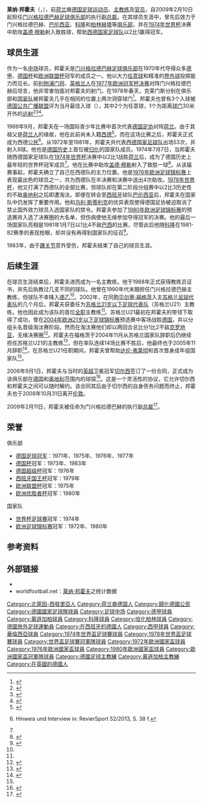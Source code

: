 {{noteTA
|G1=足球
|G2=德甲
|G3=uefa
|1=zh-cn:莱纳·邦霍夫;zh-hk:萊納·邦賀夫
|2=zh-cn:邦霍夫;zh-hk:邦賀夫
|3=zh-cn:巴伦西亚;zh-tw:瓦倫西亞;zh-hk:華倫西亞;zh-sg:瓦伦西亚;zh-mo:華倫西亞;
|4=zh-cn:穆勒;zh-hk:梅拿;
|5=zh-cn:斯蒂利克;zh-hk:史泰歷克;
|6=zh-cn:福格茨;zh-hk:福士;
|7=zh-cn:达伦·弗莱彻;zh-hk:戴倫·費查;zh-tw:達倫·弗萊徹;
|8=zh-cn:切尔西; zh-hk:車路士;
}}
{{Infobox football biography
|           name = 莱纳·邦霍夫
|          image = [[File:Rainer_Bonhof.jpg|200px]]
|       fullname = {{lang|de|Rainer Bonhof}}
|     birth_date = {{birth date and age|1952|3|29|df=y}}
|    birth_place = {{BRD}}[[莱茵河畔埃梅里希|莱茵河畔埃梅里希]]
|         height = {{height|m=1.80}}
|       position = [[中场|中场]]
|    currentclub = 
|    youthyears1 = 1963–1970
|    youthclubs1 = SuS埃梅里希
|         years1 = 1970–1978
|         clubs1 = [[门兴格拉德巴赫足球俱乐部|门兴格拉德巴赫]]
|          caps1 = 231
|         goals1 = 42
|         years2 = 1978–1980
|         clubs2 = [[巴伦西亚足球俱乐部|巴伦西亚]]
|          caps2 = 60
|         goals2 = 10
|         years3 = 1980–1983
|         clubs3 = [[科隆足球俱乐部|科隆]]
|          caps3 = 74
|         goals3 = 14
|         years4 = 1983
|         clubs4 = [[柏林赫塔|柏林赫塔]]
|          caps4 = 6
|         goals4 = 1
|      totalcaps = 371
|     totalgoals = 67
| nationalyears1 = 1971–1973
|  nationalteam1 = [[德国21岁以下国家足球队|西德U-23]]
|  nationalcaps1 = 5
| nationalgoals1 = 0
| nationalyears2 = 1972–1981
|  nationalteam2 = [[德国国家足球队|西德]]
|  nationalcaps2 = 53
| nationalgoals2 = 9
|  manageryears1 = 1990–1998
|  managerclubs1 = [[德国国家足球队|德国]]（助理教练）
|  manageryears2 = 1998
|  managerclubs2 = [[德国21岁以下国家足球队|德国U-21]]
|  manageryears3 = 1998–1999
|  managerclubs3 = [[门兴格拉德巴赫足球俱乐部|门兴格拉德巴赫]]
|  manageryears4 = 2000–2001
|  managerclubs4 = [[阿爾科威特體育俱樂部|阿尔科威特]]
|  manageryears5 = 2002–2005
|  managerclubs5 = [[苏格兰21岁以下足球代表队|苏格兰U-21]]
}}
'''莱纳·邦霍夫'''（{{lang-de|'''Rainer Bonhof'''}}，{{bd|1952年|3月29日|catIdx=Bonhof, Rainer}}），前[[荷兰|荷兰]]裔[[德国|德国]][[足球|足球]][[运动员|运动员]]、[[主教练|主教练]]及[[官员|官员]]，自2009年2月10日起担任[[门兴格拉德巴赫足球俱乐部|门兴格拉德巴赫足球俱乐部]]的执行副[[总裁|总裁]]。在其球员生涯中，曾先后效力于门兴格拉德巴赫、[[巴伦西亚足球俱乐部|巴伦西亚]]、[[科隆足球俱乐部|科隆]]和[[柏林赫塔|柏林赫塔]]等[[足球俱乐部|俱乐部]]，并在[[1974年世界杯|1974年世界杯]]决赛中助攻[[盖德·穆勒|盖德·穆勒]]射入致胜球，帮助[[西德国家足球队|西德国家足球队]]以2比1赢得冠军。

==球员生涯==
作为一名[[中场|中场]]球员，邦霍夫是[[门兴格拉德巴赫足球俱乐部|门兴格拉德巴赫足球俱乐部]]在1970年代夺得众多[[德甲|德甲]]、[[德国杯|德国杯]]和[[欧洲联盟杯|欧洲联盟杯]]冠军的成员之一。他以大力[[任意球|任意球]]和精准的[[界外球_(足球)|界外球]]投掷能力而见长。前[[利物浦足球俱乐部|利物浦]][[守門員_(足球)|门将]]、[[英格兰人|英格兰人]]{{link-de|雷·克莱门斯|Ray Clemence}}在[[1977年欧洲冠军杯决赛|1977年欧洲冠军杯决赛]]对阵门兴格拉德巴赫后坦言，他非常害怕面对邦霍夫的射门。在1978年春天，克莱门斯分别在俱乐部和[[英格兰足球代表队|国家队]]被邦霍夫几乎在相同的位置上两次洞穿球门<ref>{{de}}{{cite web| url = http://www.rp-online.de/sport/fussball/vereine/borussia/gladbach-ist-meine-heimat-1.2771852| title = Gladbach ist meine Heimat| date = 2012-03-29| accessdate = 2013-08-19| publisher = RP ONLINE| archive-url = https://web.archive.org/web/20130408043318/http://www.rp-online.de/sport/fussball/vereine/borussia/gladbach-ist-meine-heimat-1.2771852| archive-date = 2013-04-08| dead-url = yes}}</ref>。邦霍夫也曾有3个入球被[[德国公共广播联盟|德国公共广播联盟]]评为当月最佳入球（{{lang|de|Tor des Monats}}），其中2个为任意球，1个为距离[[球门|球门]]30米开外的[[远射|远射]]<ref>{{de}}{{cite web| url = http://www1.sportschau.de/sportschau_specials/tordesmonats/tor_des_monats/html/popup.php5?show=details&id=94&cb=suche&spieler=Rainer%20Bonhof&seite=| title = Oktober 1978| accessdate = 2013-08-19| publisher = Sportschau| archive-url = https://web.archive.org/web/20140210020725/http://www1.sportschau.de/sportschau_specials/tordesmonats/tor_des_monats/html/popup.php5?show=details&id=94&cb=suche&spieler=Rainer%20Bonhof&seite=| archive-date = 2014-02-10| dead-url = yes}}</ref><ref>{{de}}{{cite web| url = http://www1.sportschau.de/sportschau_specials/tordesmonats/tor_des_monats/html/popup.php5?show=details&id=87&cb=suche&spieler=Rainer%20Bonhof&seite=| title = März 1978| accessdate = 2013-08-19| publisher = Sportschau| archive-url = https://web.archive.org/web/20140210020724/http://www1.sportschau.de/sportschau_specials/tordesmonats/tor_des_monats/html/popup.php5?show=details&id=87&cb=suche&spieler=Rainer%20Bonhof&seite=| archive-date = 2014-02-10| dead-url = yes}}</ref><ref>{{de}}{{cite web| url = http://www1.sportschau.de/sportschau_specials/tordesmonats/tor_des_monats/html/popup.php5?show=details&id=75&cb=suche&spieler=Rainer%20Bonhof&seite=| title = März 1977| accessdate = 2013-08-19| publisher = Sportschau| archive-url = https://web.archive.org/web/20140210020723/http://www1.sportschau.de/sportschau_specials/tordesmonats/tor_des_monats/html/popup.php5?show=details&id=75&cb=suche&spieler=Rainer%20Bonhof&seite=| archive-date = 2014-02-10| dead-url = yes}}</ref>。

1969年9月，邦霍夫在一场国际青少年比赛中首次代表[[德国足协|德国足协]]对阵[[荷兰|荷兰]]。由于其祖父是[[荷兰人|荷兰人]]的缘故，他在此前尚未入籍[[西德|西德]]<ref>{{de}}{{cite web | url = http://www.berliner-zeitung.de/archiv/das-wm-finale-von-1974-geht-in-die-nachspielzeit-herr-walstra-und-der-schwarze-pass,10810590,10160298.html| title = Herr Walstra und der schwarze Pass | accessdate =2004-03-16 | publisher=Berliner Zeitung}}</ref>。而在这场比赛之后，邦霍夫正式成为西德[[公民|公民]]<ref name="RS">{{de}}Hinweis und Interview in: RevierSport 52/2013, S. 38 f.</ref>。从1972年至1981年，邦霍夫共代表[[西德国家足球队|西德国家足球队]]出场53次，并射入9球。他也是[[德国历史|德国历史]]上首位被[[归化|归化]]的国家队成员。1974年7月7日，当邦霍夫随西德国家足球队在[[1974年世界杯|1974年世界杯]]决赛中以2比1战胜[[荷兰国家足球队|荷兰]]后，成为了德国历史上最年轻的世界杯冠军成员<ref name="RS"/>。他在比赛中助攻[[盖德·穆勒|盖德·穆勒]]射入了致胜一球<ref>{{de}}{{cite web | url = http://www.wn.de/Welt/Sport/Fussball/Nationalmannschaft/2012/03/Nationalmannschaft-Bonhof-Der-Weltmeister-mit-dem-falschen-Pass-wird-60| title = Bonhof: Der Weltmeister mit dem falschen Pass wird 60 | accessdate =2013-08-19 |date=2012-03-29| publisher=Westfälische Nachrichten}}</ref>。从该届赛事起，邦霍夫确立了自己在西德队的主力位置。他是[[1976年欧洲足球锦标赛|1976年欧洲足球锦标赛]]上表现最出色的球员之一，共为西德队在半决赛和决赛中送出4次助攻。[[1978年世界杯|1978年世界杯]]，他又打满了西德队的全部比赛，但球队却在第二阶段分组赛中以2比3历史性的不敌[[奥地利国家足球队|奥地利]]之后即遭淘汰。即便在转会至[[西班牙|西班牙]]球队[[巴伦西亚足球俱乐部|巴伦西亚]]后，邦霍夫在国家队中仍发挥了重要作用。他和[[乌利·斯蒂利克|乌利·斯蒂利克]]的优异表现使得德国足协被迫取消了禁止国外效力球员入选国家队的禁令。邦霍夫参加了[[1980年欧洲足球锦标赛|1980年欧洲足球锦标赛]]的预选赛并入选了决赛圈的大名单，但伤病使他无缘参加夺得冠军的决赛。他的最后一场国家队亮相是1981年1月7日以1比4不敌[[巴西国家足球队|巴西]]的比赛，尽管此后他随[[科隆足球俱乐部|科隆]]在1981-82赛季的表现抢眼，却并没有再得到国家队的征召<ref>{{de}}{{cite web | url = http://www.fussballdaten.de/freundschaftsspiele/1981/brasilien-deutschland/| title = Die Spielstatistik Brasilien - Deutschland | accessdate =2013-08-19 | publisher=fussballdaten.de}}</ref>。

1983年，由于[[踝|踝]][[关节|关节]]意外受伤，邦霍夫结束了自己的球员生涯。

==后续生涯==
在球员生涯结束后，邦霍夫进而成为一名主教练。他于1988年正式获得教练员证书，并先后执教过几支不同的球队。他曾在1990年代末期担任门兴格拉德巴赫主教练，但球队不幸降入[[德乙|德乙]]<ref name = "departure"/>。2002年，在同胞[[贝尔蒂·福格茨|贝尔蒂·福格茨]]入主[[苏格兰足球代表队|苏格兰足球代表队]]的几个月后，邦霍夫获委任为[[苏格兰21岁以下足球代表队|苏格兰21岁以下足球代表队]]（苏格兰U21）主教练。他也因此成为该队的首位[[全职|全职]]主教练<ref name = "vogts resigned"/>。苏格兰U21最初在邦霍夫的带领下取得了成功，曾在[[2004年欧洲21岁以下足球锦标赛|2004年欧洲21岁以下足球锦标赛]]预选赛中客场战胜[[德國21歲以下國家足球隊|德国]]，并以分组头名晋级淘汰赛阶段。然而在淘汰赛他们却以两回合总比分1比2不敌[[克羅地亞21歲以下國家足球隊|克罗地亚]]，无缘决赛圈<ref name = "departure">{{en}}{{cite news |url=http://www.heraldscotland.com/sport/spl/aberdeen/bonhof-departure-draws-near-under-21s-1.51538 |title=Bonhof departure draws near |first=Michael |last=Grant |work=Sunday Herald |publisher=Herald & Times Group |date=2005-06-12 |accessdate=2012-12-14}}</ref>。邦霍夫在福格茨于2004年11月从苏格兰国家队辞职后仍继续担任苏格兰U21的主教练<ref name = "vogts resigned">{{en}}{{cite web |url=http://news.bbc.co.uk/sport1/hi/football/internationals/3974159.stm |title=Bonhof will not leave Under-21s |work=BBC Sport |publisher=BBC |date=2004-11-02 |accessdate=2012-12-14}}</ref>，但在率队连续14场比赛不胜后，他最终也于2005年11月辞职<ref name = "nov 2005">{{en}}{{cite news |url=http://www.heraldscotland.com/sport/spl/aberdeen/bonhof-ends-his-tenure-as-under-21-coach-1.36330 |first=Martin |last=Greig |work=The Herald |publisher=Herald & Times Group |date=2005-11-26 |accessdate=2012-12-14 |title=Bonhof ends his tenure as under-21 coach}}</ref>。在苏格兰U21任职期间，邦霍夫曾帮助[[达伦·弗莱彻|达伦·弗莱彻]]和{{link-de|詹姆斯·麦克法登|James McFadden}}首次晋身成年组国家队<ref name = "nov 2005"/>。

2006年9月1日，邦霍夫与当时的[[英超|英超]]卫冕冠军[[切尔西足球俱乐部|切尔西]]签订了一份合同，正式成为该俱乐部在[[德国|德国]]和[[奥地利|奥地利]]范围内的球探<ref>{{de}}{{cite web | url = http://www.spiegel.de/sport/fussball/kurzpaesse-chelsea-entlaesst-bonhof-lehmann-bleibt-ohne-strafe-a-588064.html| title =  Kurzpässe: Chelsea entlässt Bonhof, Lehmann bleibt ohne Strafe | accessdate =2013-08-19 | publisher=Spiegel Online}}</ref>。这是一个灵活性的协议，它允许切尔西和邦霍夫之间可以随时解约。该合同其后由于切尔西的自身债务问题而终止，邦霍夫也于2008年10月31日离开[[伦敦|伦敦]]。

2009年2月11日，邦霍夫被任命为门兴格拉德巴赫的执行副[[总裁|总裁]]<ref>{{de}}{{cite web | url = http://www.rp-online.de/public/article/moenchengladbach/671932/Rainer-Bonhof-ins-Praesidium.html| title = Rainer Bonhof ins Präsidium | accessdate =2009-02-11 | publisher=rp-online.de | date = 2009-02-10}}</ref>。

==荣誉==
;俱乐部
*[[德国足球冠军|德国足球冠军]]：1971年、1975年、1976年、1977年
*[[德国杯|德国杯]]冠军：1973年、1983年
*[[德国超级杯|德国超级杯]]冠军：1976年
*[[西班牙国王杯|西班牙国王杯]]冠军：1979年
*[[欧洲联盟杯|欧洲联盟杯]]冠军：1975年
*[[欧洲优胜者杯|欧洲优胜者杯]]冠军：1980年

;国家队
*[[世界杯足球赛|世界杯足球赛]]冠军：1974年
*[[欧洲足球锦标赛|欧洲足球锦标赛]]冠军：1972年、1980年

==参考资料==
{{reflist}}

==外部链接==
* {{Fussballdaten|bonhofrainer}}
* worldfootball.net：[http://www.worldfootball.net/spieler_profil/rainer-bonhof/ 莱纳·邦霍夫]之统计数据{{en icon}}

{{Navboxes colour
|title= 德国国家队参赛名单
|bg = white
|fg = black
|list1=
{{1972年欧洲足球锦标赛西德参赛名单}}
{{1974年世界杯足球赛西德参赛名单}}
{{1976年欧洲足球锦标赛西德参赛名单}}
{{1978年世界杯足球赛西德参赛名单}}
{{1980年欧洲足球锦标赛西德参赛名单}}
}}

{{Authority control}}
{{DEFAULTSORT:Bonhof, Rainer}}
[[Category:北萊因-西發里亞人|Category:北萊因-西發里亞人]]
[[Category:荷兰裔德国人|Category:荷兰裔德国人]]
[[Category:歸化德國公民|Category:歸化德國公民]]
[[Category:德國國家足球隊球員|Category:德國國家足球隊球員]]
[[Category:足球中场|Category:足球中场]]
[[Category:德甲球員|Category:德甲球員]]
[[Category:慕遜加柏球員|Category:慕遜加柏球員]]
[[Category:科隆球員|Category:科隆球員]]
[[Category:哈化柏林球員|Category:哈化柏林球員]]
[[Category:德國旅外足球運動員|Category:德國旅外足球運動員]]
[[Category:在西班牙的德國人|Category:在西班牙的德國人]]
[[Category:西甲球員|Category:西甲球員]]
[[Category:華倫西亞球員|Category:華倫西亞球員]]
[[Category:1974年世界盃足球賽球員|Category:1974年世界盃足球賽球員]]
[[Category:1978年世界盃足球賽球員|Category:1978年世界盃足球賽球員]]
[[Category:世界盃足球賽冠軍隊球員|Category:世界盃足球賽冠軍隊球員]]
[[Category:1972年歐洲國家盃球員|Category:1972年歐洲國家盃球員]]
[[Category:1976年歐洲國家盃球員|Category:1976年歐洲國家盃球員]]
[[Category:1980年歐洲國家盃球員|Category:1980年歐洲國家盃球員]]
[[Category:歐洲國家盃冠軍隊球員|Category:歐洲國家盃冠軍隊球員]]
[[Category:德國足球主教練|Category:德國足球主教練]]
[[Category:慕遜加柏主教練|Category:慕遜加柏主教練]]
[[Category:在英國的德國人|Category:在英國的德國人]]